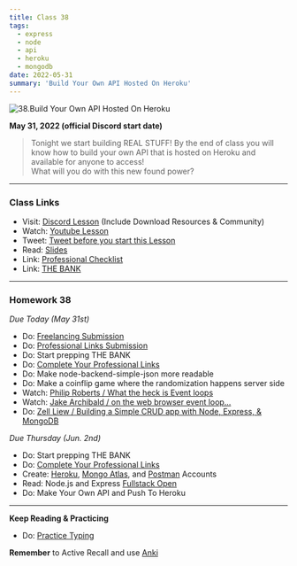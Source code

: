```yaml
---
title: Class 38
tags:
  - express
  - node
  - api
  - heroku
  - mongodb
date: 2022-05-31
summary: 'Build Your Own API Hosted On Heroku'
---
```


![38.Build Your Own API Hosted On Heroku](https://cdn.hashnode.com/res/hashnode/image/upload/v1676716204955/UXoIGOyMT.png?auto=compress)

**May 31, 2022 (official Discord start date)**

> Tonight we start building REAL STUFF! By the end of class you will know how to build your own API that is hosted on Heroku and available for anyone to access! <br /> What will you do with this new found power?

<hr />

### Class Links

- Visit: [Discord Lesson](https://discord.com/channels/735923219315425401/738891289071714388/981308994406735912) (Include Download Resources & Community)
- Watch: [Youtube Lesson](https://youtu.be/000ai6I6Aow)
- Tweet: [Tweet before you start this Lesson](https://twitter.com/leonnoel/status/1531750076422402049)
- Read: [Slides](https://slides.com/leonnoel/100devs2-node-express)
- Link: [Professional Checklist](https://docs.google.com/document/d/1L2vTX3qvLhoGHeG5cVD2ljCfRGr1uJ_Gf-hNZj9KzTg)
- Link: [THE BANK](https://docs.google.com/document/d/1p7DhCsLOMMybYfePWLlD1-_8KU20zkBoArH4pnW1o3c)

<hr />

### Homework 38

_Due Today (May 31st)_

- Do: [Freelancing Submission](https://forms.gle/Ha27LvZAJsFiY2Dx7)
- Do: [Professional Links Submission](https://forms.gle/Pt7kwXndftDedcbX8)
- Do: Start prepping THE BANK
- Do: [Complete Your Professional Links](https://forms.gle/Pt7kwXndftDedcbX8)
- Do: Make node-backend-simple-json more readable
- Do: Make a coinflip game where the randomization happens server side
- Watch: [Philip Roberts / What the heck is Event loops](https://www.youtube.com/watch?v=8aGhZQkoFbQ)
- Watch: [Jake Archibald / on the web browser event loop...](https://www.youtube.com/watch?v=cCOL7MC4Pl0)
- Do: [Zell Liew / Building a Simple CRUD app with Node, Express, & MongoDB](https://zellwk.com/blog/crud-express-mongodb/)

_Due Thursday (Jun. 2nd)_

- Do: Start prepping THE BANK
- Do: [Complete Your Professional Links](https://forms.gle/Pt7kwXndftDedcbX8)
- Create: [Heroku](https://signup.heroku.com/login), [Mongo Atlas](https://www.mongodb.com/cloud/atlas/register), and [Postman](https://identity.getpostman.com/signup) Accounts
- Read: Node.js and Express [Fullstack Open](https://fullstackopen.com/en/part3/node_js_and_express)
- Do: Make Your Own API and Push To Heroku

<hr />

**Keep Reading & Practicing**

- Do: [Practice Typing](https://www.keybr.com/)

**Remember** to Active Recall and use [Anki](https://apps.ankiweb.net/)
